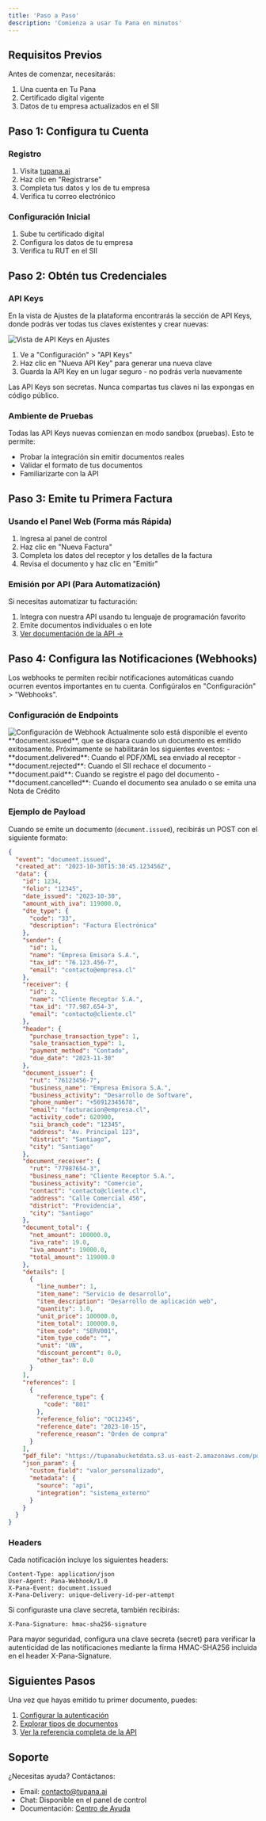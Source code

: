 ```yaml
---
title: 'Paso a Paso'
description: 'Comienza a usar Tu Pana en minutos'
---
```



## Requisitos Previos

Antes de comenzar, necesitarás:

1. Una cuenta en Tu Pana
2. Certificado digital vigente
3. Datos de tu empresa actualizados en el SII

## Paso 1: Configura tu Cuenta

### Registro
1. Visita [tupana.ai](https://tupana.ai)
2. Haz clic en "Registrarse"
3. Completa tus datos y los de tu empresa
4. Verifica tu correo electrónico

### Configuración Inicial
1. Sube tu certificado digital
2. Configura los datos de tu empresa
3. Verifica tu RUT en el SII

## Paso 2: Obtén tus Credenciales

### API Keys

En la vista de Ajustes de la plataforma encontrarás la sección de API Keys, donde podrás ver todas tus claves existentes y crear nuevas:

<img src="/images/apikey.png" alt="Vista de API Keys en Ajustes" />

1. Ve a "Configuración" > "API Keys"
2. Haz clic en "Nueva API Key" para generar una nueva clave
3. Guarda la API Key en un lugar seguro - no podrás verla nuevamente

<Warning>
Las API Keys son secretas. Nunca compartas tus claves ni las expongas en código público.
</Warning>

### Ambiente de Pruebas
Todas las API Keys nuevas comienzan en modo sandbox (pruebas). Esto te permite:
- Probar la integración sin emitir documentos reales
- Validar el formato de tus documentos
- Familiarizarte con la API

## Paso 3: Emite tu Primera Factura

### Usando el Panel Web (Forma más Rápida)
1. Ingresa al panel de control
2. Haz clic en "Nueva Factura"
3. Completa los datos del receptor y los detalles de la factura
4. Revisa el documento y haz clic en "Emitir"

### Emisión por API (Para Automatización)
Si necesitas automatizar tu facturación:
1. Integra con nuestra API usando tu lenguaje de programación favorito
2. Emite documentos individuales o en lote
3. [Ver documentación de la API →](/api-reference/documents-batch)

## Paso 4: Configura las Notificaciones (Webhooks)

Los webhooks te permiten recibir notificaciones automáticas cuando ocurren eventos importantes en tu cuenta. Configúralos en "Configuración" > "Webhooks".

### Configuración de Endpoints

<img src="/images/webhook2.png" alt="Configuración de Webhook" />

<Note>
Actualmente solo está disponible el evento **document.issued**, que se dispara cuando un documento es emitido exitosamente. Próximamente se habilitarán los siguientes eventos:
- **document.delivered**: Cuando el PDF/XML sea enviado al receptor
- **document.rejected**: Cuando el SII rechace el documento
- **document.paid**: Cuando se registre el pago del documento
- **document.cancelled**: Cuando el documento sea anulado o se emita una Nota de Crédito
</Note>

### Ejemplo de Payload

Cuando se emite un documento (`document.issued`), recibirás un POST con el siguiente formato:

```json
{
  "event": "document.issued",
  "created_at": "2023-10-30T15:30:45.123456Z",
  "data": {
    "id": 1234,
    "folio": "12345",
    "date_issued": "2023-10-30",
    "amount_with_iva": 119000.0,
    "dte_type": {
      "code": "33",
      "description": "Factura Electrónica"
    },
    "sender": {
      "id": 1,
      "name": "Empresa Emisora S.A.",
      "tax_id": "76.123.456-7",
      "email": "contacto@empresa.cl"
    },
    "receiver": {
      "id": 2,
      "name": "Cliente Receptor S.A.",
      "tax_id": "77.987.654-3",
      "email": "contacto@cliente.cl"
    },
    "header": {
      "purchase_transaction_type": 1,
      "sale_transaction_type": 1,
      "payment_method": "Contado",
      "due_date": "2023-11-30"
    },
    "document_issuer": {
      "rut": "76123456-7",
      "business_name": "Empresa Emisora S.A.",
      "business_activity": "Desarrollo de Software",
      "phone_number": "+56912345678",
      "email": "facturacion@empresa.cl",
      "activity_code": 620900,
      "sii_branch_code": "12345",
      "address": "Av. Principal 123",
      "district": "Santiago",
      "city": "Santiago"
    },
    "document_receiver": {
      "rut": "77987654-3",
      "business_name": "Cliente Receptor S.A.",
      "business_activity": "Comercio",
      "contact": "contacto@cliente.cl",
      "address": "Calle Comercial 456",
      "district": "Providencia",
      "city": "Santiago"
    },
    "document_total": {
      "net_amount": 100000.0,
      "iva_rate": 19.0,
      "iva_amount": 19000.0,
      "total_amount": 119000.0
    },
    "details": [
      {
        "line_number": 1,
        "item_name": "Servicio de desarrollo",
        "item_description": "Desarrollo de aplicación web",
        "quantity": 1.0,
        "unit_price": 100000.0,
        "item_total": 100000.0,
        "item_code": "SERV001",
        "item_type_code": "",
        "unit": "UN",
        "discount_percent": 0.0,
        "other_tax": 0.0
      }
    ],
    "references": [
      {
        "reference_type": {
          "code": "801"
        },
        "reference_folio": "OC12345",
        "reference_date": "2023-10-15",
        "reference_reason": "Orden de compra"
      }
    ],
    "pdf_file": "https://tupanabucketdata.s3.us-east-2.amazonaws.com/pdf_files/example.pdf?AWSAccessKeyId=...&Expires=...",
    "json_param": {
      "custom_field": "valor_personalizado",
      "metadata": {
        "source": "api",
        "integration": "sistema_externo"
      }
    }
  }
}
```

### Headers

Cada notificación incluye los siguientes headers:
```
Content-Type: application/json
User-Agent: Pana-Webhook/1.0
X-Pana-Event: document.issued
X-Pana-Delivery: unique-delivery-id-per-attempt
```

Si configuraste una clave secreta, también recibirás:
```
X-Pana-Signature: hmac-sha256-signature
```

<Tip>
Para mayor seguridad, configura una clave secreta (secret) para verificar la autenticidad de las notificaciones mediante la firma HMAC-SHA256 incluida en el header X-Pana-Signature.
</Tip>

## Siguientes Pasos

Una vez que hayas emitido tu primer documento, puedes:

1. [Configurar la autenticación](/user-guide/authentication)
2. [Explorar tipos de documentos](/user-guide/documents)
3. [Ver la referencia completa de la API](/api-reference/introduction)

## Soporte

¿Necesitas ayuda? Contáctanos:
- Email: contacto@tupana.ai
- Chat: Disponible en el panel de control
- Documentación: [Centro de Ayuda](https://ayuda.tupana.ai) 